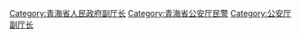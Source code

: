 [[Category:青海省人民政府副厅长|Category:青海省人民政府副厅长]]
[[Category:青海省公安厅民警|Category:青海省公安厅民警]]
[[Category:公安厅副厅长|Category:公安厅副厅长]]
